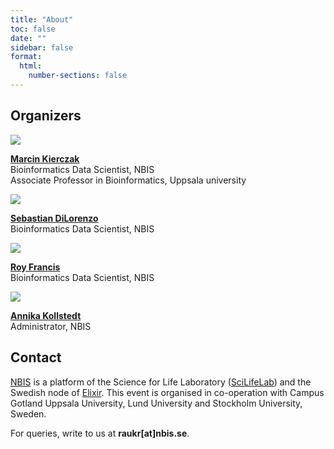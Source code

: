 ```yaml
---
title: "About"
toc: false
date: ""
sidebar: false
format:
  html:
    number-sections: false
---
```


## Organizers

::: {.profile-parent}
::: {.profile-child}

![](assets/images/profile/marcin-kierczak.webp){.nolightbox}

[**Marcin Kierczak**](http://www.kierczak.pl/)  
Bioinformatics Data Scientist, NBIS  
Associate Professor in Bioinformatics, Uppsala university

:::
::: {.profile-child}

![](assets/images/profile/sebastian-dilorenzo.webp){.nolightbox}

[**Sebastian DiLorenzo**](https://www.katalog.uu.se/profile?id=N11-2322)  
Bioinformatics Data Scientist, NBIS

:::
::: {.profile-child}

![](assets/images/profile/roy-francis.webp){.nolightbox}

[**Roy Francis**](https://www.katalog.uu.se/empinfo/?id=N14-525)  
Bioinformatics Data Scientist, NBIS

:::
::: {.profile-child}

![](assets/images/profile/annika-kollstedt.webp){.nolightbox}

[**Annika Kollstedt**](https://www.katalog.uu.se/empinfo/?id=N1-816)  
Administrator, NBIS

:::
:::

## Contact

[NBIS](https://nbis.se) is a platform of the Science for Life Laboratory ([SciLifeLab](https://www.scilifelab.se/)) and the Swedish node of [Elixir](https://elixir-europe.org/). This event is organised in co-operation with Campus Gotland Uppsala University, Lund University and Stockholm University, Sweden.

For queries, write to us at **raukr[at]nbis.se**.  

![](assets/logos/raukr.svg){height="1.2em" style="margin-bottom:-3px;"} &nbsp; ![](assets/logos/nbis-scilifelab.svg){height="1.1em"}
